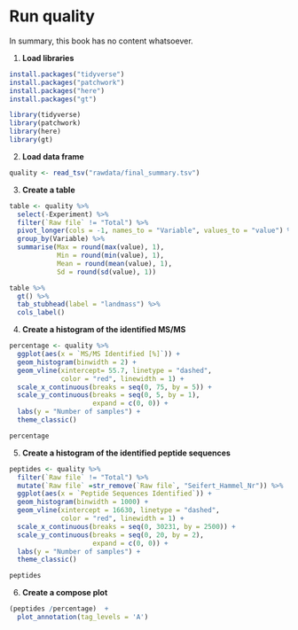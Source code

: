 # Run quality

In summary, this book has no content whatsoever.

1.  **Load libraries**

```r
install.packages("tidyverse")
install.packages("patchwork")
install.packages("here")
install.packages("gt")
```



```r
library(tidyverse)
library(patchwork)
library(here)
library(gt)
```

2.  **Load data frame**

```r
quality <- read_tsv("rawdata/final_summary.tsv")
```

3.  **Create a table**

```r
table <- quality %>% 
  select(-Experiment) %>% 
  filter(`Raw file` != "Total") %>% 
  pivot_longer(cols = -1, names_to = "Variable", values_to = "value") %>% 
  group_by(Variable) %>% 
  summarise(Max = round(max(value), 1),
            Min = round(min(value), 1),
            Mean = round(mean(value), 1),
            Sd = round(sd(value), 1))
```

```r
table %>% 
  gt() %>% 
  tab_stubhead(label = "landmass") %>% 
  cols_label()
```

4. **Create a histogram of the identified MS/MS**

```r
percentage <- quality %>%
  ggplot(aes(x = `MS/MS Identified [%]`)) +
  geom_histogram(binwidth = 2) +
  geom_vline(xintercept= 55.7, linetype = "dashed", 
             color = "red", linewidth = 1) +
  scale_x_continuous(breaks = seq(0, 75, by = 5)) +
  scale_y_continuous(breaks = seq(0, 5, by = 1),
                     expand = c(0, 0)) +
  labs(y = "Number of samples") +
  theme_classic()

percentage
```

5. **Create a histogram of the identified peptide sequences**

```r
peptides <- quality %>%
  filter(`Raw file` != "Total") %>% 
  mutate(`Raw file` =str_remove(`Raw file`, "Seifert_Hammel_Nr")) %>% 
  ggplot(aes(x = `Peptide Sequences Identified`)) +
  geom_histogram(binwidth = 1000) +
  geom_vline(xintercept = 16630, linetype = "dashed", 
             color = "red", linewidth = 1) +
  scale_x_continuous(breaks = seq(0, 30231, by = 2500)) +
  scale_y_continuous(breaks = seq(0, 20, by = 2),
                     expand = c(0, 0)) +
  labs(y = "Number of samples") +
  theme_classic()

peptides
```

6. **Create a compose plot**

```r
(peptides /percentage)  + 
  plot_annotation(tag_levels = 'A')
```
